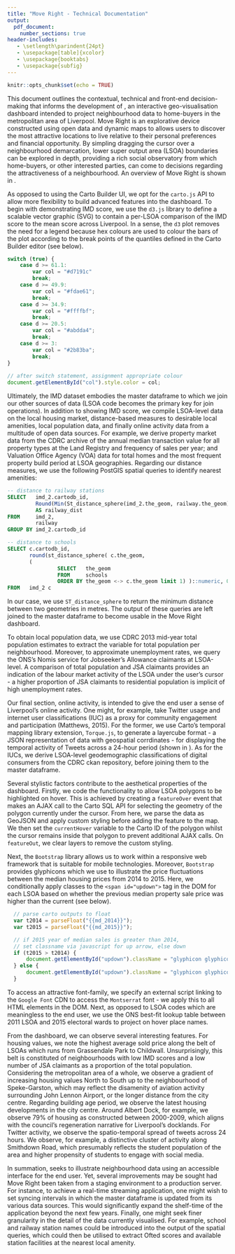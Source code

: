 ```yaml
---
title: "Move Right - Technical Documentation"
output:
  pdf_document:
    number_sections: true
header-includes:
   - \setlength\parindent{24pt}
   - \usepackage[table]{xcolor}
   - \usepackage{booktabs}
   - \usepackage{subfig}
---
```


```r
knitr::opts_chunk$set(echo = TRUE)
```

\section{Context:}

This document outlines the contextual, technical and front-end decision-making that informs the development of \textbf{Move Right}, an interactive geo-visualisation dashboard intended to project neighbourhood data to home-buyers in the metropolitan area of Liverpool. Move Right is an explorative device constructed using open data and dynamic maps to allows users to discover the most attractive locations to live relative to their personal preferences and financial opportunity. By simpling dragging the cursor over a neighbourhood demarcation, lower super output area (LSOA) boundaries can be explored in depth, providing a rich social observatory from which home-buyers, or other interested parties, can come to decisions regarding the attractiveness of a neighbourhood. An overview of Move Right is shown in \autoref{fig:base}.

\begin{figure}[!htbp]
\centering
\includegraphics{img/example1.png}
\caption{Baseline dashboard for Move Right.}
\label{fig:base}
\end{figure}

\section{Technical strategy:}

As opposed to using the Carto Builder UI, we opt for the `carto.js` API to allow more flexibility to build advanced features into the dashboard. To begin with demonstrating IMD score, we use the `d3.js` library to define a scalable vector graphic (SVG) to contain a per-LSOA comparison of the IMD score to the mean score across Liverpool\footnote{Originally, this generated a MIME type error which was reported to Carto's issues stream on Github (see: \url{http://gis.stackexchange.com/questions/232159/mime-type-not-executable-error-in-cartodb}).}. In a sense, the `d3` plot removes the need for a legend because hex colours are used to colour the bars of the plot according to the break points of the quantiles defined in the Carto Builder editor (see below).

```javascript
switch (true) {
    case d >= 61.1:
        var col = "#d7191c"
        break;
    case d >= 49.9:
        var col = "#fdae61";
        break;
    case d >= 34.9:
        var col = "#ffffbf";
        break;
    case d >= 20.5:
        var col = "#abdda4";
        break;
    case d >= 3:
        var col = "#2b83ba";
        break;
}
  
// after switch statement, assignment appropriate colour
document.getElementById("col").style.color = col;
```

Ultimately, the IMD dataset embodies the master dataframe to which we join our other sources of data (LSOA code becomes the primary key for join operations). In addition to showing IMD score, we compile LSOA-level data on the local housing market, distance-based measures to desirable local amenities, local population data, and finally online activity data from a multitude of open data sources. For example, we derive property market data from the CDRC archive of the annual median transaction value for all property types at the Land Registry and frequency of sales per year; and Valuation Office Agency (VOA) data for total homes and the most frequent property build period at LSOA geographies. Regarding our distance measures, we use the following PostGIS spatial queries to identify nearest amenities:\footnote{School and railway station shapefiles from the CDRC's Liverpool geodata pack are loaded into Carto to calculate nearest distances.} 

```sql
-- distance to railway stations 
SELECT   imd_2.cartodb_id, 
         Round(Min(St_distance_sphere(imd_2.the_geom, railway.the_geom))::numeric, 0) 
         AS railway_dist
FROM     imd_2, 
         railway 
GROUP BY imd_2.cartodb_id 

-- distance to schools
SELECT c.cartodb_id, 
       round(st_distance_sphere( c.the_geom, 
       ( 
                SELECT   the_geom 
                FROM     schools 
                ORDER BY the_geom <-> c.the_geom limit 1) )::numeric, 0) AS school_dist 
FROM   imd_2 c
```
In our case, we use `ST_distance_sphere` to return the minimum distance between two geometries in metres. The output of these queries are left joined to the master dataframe to become usable in the Move Right dashboard.

To obtain local population data, we use CDRC 2013 mid-year total population estimates to extract the variable for total population per neighbourhood. Moreover, to approximate unemployment rates, we query the ONS's Nomis service for Jobseeker's Allowance claimants at LSOA-level. A comparison of total population and JSA claimants provides an indication of the labour market activity of the LSOA under the user's cursor - a higher proportion of JSA claimants to residential population is implicit of high unemployment rates.

Our final section, online activity, is intended to give the end user a sense of Liverpool's online activity. One might, for example, take Twitter usage and internet user classifications (IUC) as a proxy for community engagement and participation (Matthews, 2015). For the former, we use Carto's temporal mapping library extension, `Torque.js`, to generate a layercube format - a JSON representation of data with geospatial corrdinates - for displaying the temporal activity of Tweets across a 24-hour period (shown in \autoref{fig:torque}). As for the IUCs, we derive LSOA-level geodemographic classifications of digital consumers from the CDRC ckan repository, before joining them to the master dataframe.

\begin{figure}[!htbp]
\centering
\includegraphics{img/example2.png}
\caption{Twitter time series plot using Torque.js.}
\label{fig:torque}
\end{figure}

\section{Front-end strategy:}

Several stylistic factors contribute to the aesthetical properties of the dashboard. Firstly, we code the functionality to allow LSOA polygons to be highlighted on hover. This is achieved by creating a `featureOver` event that makes an AJAX call to the Carto SQL API for selecting the geometry of the polygon currently under the cursor. From here, we parse the data as GeoJSON and apply custom styling before adding the feature to the map. We then set the `currentHover` variable to the Carto ID of the polygon whilst the cursor remains inside that polygon to prevent additional AJAX calls. On `featureOut`, we clear layers to remove the custom styling.

Next, the `Bootstrap` library allows us to work within a responsive web framework that is suitable for mobile technologies. Moreover, `Bootstrap` provides glyphicons which we use to illustrate the price fluctuations between the median housing prices from 2014 to 2015. Here, we conditionally apply classes to the `<span id="updown">` tag in the DOM for each LSOA based on whether the previous median property sale price was higher than the current (see below).

```javascript
  // parse carto outputs to float
  var t2014 = parseFloat("{{md_2014}}");
  var t2015 = parseFloat("{{md_2015}}");

  // if 2015 year of median sales is greater than 2014,
  // set classname via javascript for up arrow, else down
  if (t2015 > t2014) {
      document.getElementById("updown").className = "glyphicon glyphicon-arrow-up"
  } else {
      document.getElementById("updown").className = "glyphicon glyphicon-arrow-down"
  }
```

To access an attractive font-family, we specify an external script linking to the `Google Font` CDN to access the `Montserrat` font - we apply this to all HTML elements in the DOM. Next, as opposed to LSOA codes which are meaningless to the end user, we use the ONS best-fit lookup table between 2011 LSOA and 2015 electoral wards to project on hover place names. 

\section{Discussion and conclusion:}

From the \textbf{Move Right} dashboard, we can observe several interesting features. For housing values, we note the highest average sold price along the belt of LSOAs which runs from Grassendale Park to Childwall. Unsurprisingly, this belt is constituted of neighbourhoods with low IMD scores and a low number of JSA claimants as a proportion of the total population. Considering the metropolitan area of a whole, we observe a gradient of increasing housing values North to South up to the neighbourhood of Speke-Garston, which may reflect the disamenity of aviation activity surrounding John Lennon Airport, or the longer distance from the city centre. Regarding building age period, we observe the latest housing developments in the city centre. Around Albert Dock, for example, we observe 79\% of housing as constructed between 2000-2009, which aligns with the council's regeneration narrative for Liverpool's docklands. For Twitter activity, we observe the spatio-temporal spread of tweets across 24 hours. We observe, for example, a distinctive cluster of activity along Smithdown Road, which presumably reflects the student population of the area and higher propensity of students to engage with social media.

In summation, \textbf{Move Right} seeks to illustrate neighbourhood data using an accessible interface for the end user. Yet, several improvements may be sought had Move Right been taken from a staging environment to a production server. For instance, to achieve a real-time streaming application, one might wish to set syncing intervals in which the master dataframe is updated from its various data sources. This would significantly expand the shelf-time of the application beyond the next few years. Finally, one might seek finer granularity in the detail of the data currently visualised. For example, school and railway station names could be introduced into the output of the spatial queries, which could then be utilised to extract Ofted scores and available station facilities at the nearest local amenity. 

\section{Bibliography}

 \begin{itemize}
   \item  Matthews, P. (2015) Neighbourhood Belonging, Social Class and Social Media - Providing Ladders tot he Cloud. \textit{Housing Studies}, Vol.30 (1), p.22-39.
 \end{itemize}
